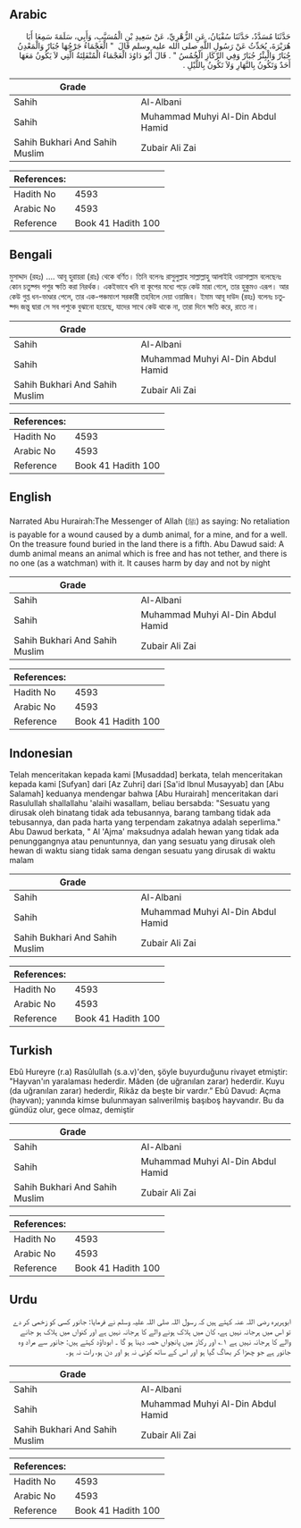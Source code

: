 ## Arabic


<div dir="rtl" lang="ar" style={{fontSize:'larger',backgroundColor:'#f8f9fa',padding:20}}>
حَدَّثَنَا مُسَدَّدٌ، حَدَّثَنَا سُفْيَانُ، عَنِ الزُّهْرِيِّ، عَنْ سَعِيدِ بْنِ الْمُسَيَّبِ، وَأَبِي، سَلَمَةَ سَمِعَا أَبَا هُرَيْرَةَ، يُحَدِّثُ عَنْ رَسُولِ اللَّهِ صلى الله عليه وسلم قَالَ ‏ "‏ الْعَجْمَاءُ جَرْحُهَا جُبَارٌ وَالْمَعْدِنُ جُبَارٌ وَالْبِئْرُ جُبَارٌ وَفِي الرِّكَازِ الْخُمُسُ ‏"‏ ‏.‏ قَالَ أَبُو دَاوُدَ الْعَجْمَاءُ الْمُنْفَلِتَةُ الَّتِي لاَ يَكُونُ مَعَهَا أَحَدٌ وَتَكُونُ بِالنَّهَارِ وَلاَ تَكُونُ بِاللَّيْلِ ‏.‏
</div>
<div style={{backgroundColor:'#f8f9fa',padding:20, marginBottom: 10}}><table> <thead> <tr> <th>Grade</th> <th></th> </tr> </thead> <tbody> <tr><td>Sahih</td><td>Al-Albani</td></tr><tr><td>Sahih</td><td>Muhammad Muhyi Al-Din Abdul Hamid</td></tr><tr><td>Sahih Bukhari And Sahih Muslim</td><td>Zubair Ali Zai</td></tr></tbody></table><table> <thead> <tr> <th>References:</th> <th></th> </tr> </thead> <tbody><tr><td>Hadith No</td><td>4593</td></tr><tr><td>Arabic No</td><td>4593</td></tr><tr><td>Reference</td><td>Book 41 Hadith 100</td></tr></tbody></table></div>

## Bengali


<div dir="ltr" lang="bn" style={{fontSize:'larger',backgroundColor:'#f8f9fa',padding:20}}>
মুসাদ্দাদ (রহঃ) .... আবূ হুরায়রা (রাঃ) থেকে বর্ণিত। তিনি বলেনঃ রাসুলুল্লাহ সাল্লাল্লাহু আলাইহি ওয়াসাল্লাম বলেছেনঃ কোন চতুষ্পদ পশুর ক্ষতি করা নিরর্থক। একইভাবে খনি বা কূপের মধ্যে পড়ে কেউ মারা গেলে, তার হুকুমও এরূপ। আর কেউ গুপ্ত ধন-ভাণ্ডার পেলে, তার এক-পঞ্চমাংশ সরকারী তহবিলে দেয়া ওয়াজিব। ইমাম আবূ দাউদ (রহঃ) বলেনঃ চতুষ্পদ জন্তু দ্বারা সে সব পশুকে বুঝানো হয়েছে, যাদের সাথে কেউ থাকে না, তারা দিনে ক্ষতি করে, রাতে না।
</div>
<div style={{backgroundColor:'#f8f9fa',padding:20, marginBottom: 10}}><table> <thead> <tr> <th>Grade</th> <th></th> </tr> </thead> <tbody> <tr><td>Sahih</td><td>Al-Albani</td></tr><tr><td>Sahih</td><td>Muhammad Muhyi Al-Din Abdul Hamid</td></tr><tr><td>Sahih Bukhari And Sahih Muslim</td><td>Zubair Ali Zai</td></tr></tbody></table><table> <thead> <tr> <th>References:</th> <th></th> </tr> </thead> <tbody><tr><td>Hadith No</td><td>4593</td></tr><tr><td>Arabic No</td><td>4593</td></tr><tr><td>Reference</td><td>Book 41 Hadith 100</td></tr></tbody></table></div>

## English


<div dir="ltr" lang="en" style={{fontSize:'larger',backgroundColor:'#f8f9fa',padding:20}}>
Narrated Abu Hurairah:The Messenger of Allah (ﷺ) as saying: No retaliation is payable for a wound caused by a dumb animal, for a mine, and for a well. On the treasure found buried in the land there is a fifth. Abu Dawud said: A dumb animal means an animal which is free and has not tether, and there is no one (as a watchman) with it. It causes harm by day and not by night
</div>
<div style={{backgroundColor:'#f8f9fa',padding:20, marginBottom: 10}}><table> <thead> <tr> <th>Grade</th> <th></th> </tr> </thead> <tbody> <tr><td>Sahih</td><td>Al-Albani</td></tr><tr><td>Sahih</td><td>Muhammad Muhyi Al-Din Abdul Hamid</td></tr><tr><td>Sahih Bukhari And Sahih Muslim</td><td>Zubair Ali Zai</td></tr></tbody></table><table> <thead> <tr> <th>References:</th> <th></th> </tr> </thead> <tbody><tr><td>Hadith No</td><td>4593</td></tr><tr><td>Arabic No</td><td>4593</td></tr><tr><td>Reference</td><td>Book 41 Hadith 100</td></tr></tbody></table></div>

## Indonesian


<div dir="ltr" lang="id" style={{fontSize:'larger',backgroundColor:'#f8f9fa',padding:20}}>
Telah menceritakan kepada kami [Musaddad] berkata, telah menceritakan kepada kami [Sufyan] dari [Az Zuhri] dari [Sa'id Ibnul Musayyab] dan [Abu Salamah] keduanya mendengar bahwa [Abu Hurairah] menceritakan dari Rasulullah shallallahu 'alaihi wasallam, beliau bersabda: "Sesuatu yang dirusak oleh binatang tidak ada tebusannya, barang tambang tidak ada tebusannya, dan pada harta yang terpendam zakatnya adalah seperlima." Abu Dawud berkata, " Al 'Ajma' maksudnya adalah hewan yang tidak ada penunggangnya atau penuntunnya, dan yang sesuatu yang dirusak oleh hewan di waktu siang tidak sama dengan sesuatu yang dirusak di waktu malam
</div>
<div style={{backgroundColor:'#f8f9fa',padding:20, marginBottom: 10}}><table> <thead> <tr> <th>Grade</th> <th></th> </tr> </thead> <tbody> <tr><td>Sahih</td><td>Al-Albani</td></tr><tr><td>Sahih</td><td>Muhammad Muhyi Al-Din Abdul Hamid</td></tr><tr><td>Sahih Bukhari And Sahih Muslim</td><td>Zubair Ali Zai</td></tr></tbody></table><table> <thead> <tr> <th>References:</th> <th></th> </tr> </thead> <tbody><tr><td>Hadith No</td><td>4593</td></tr><tr><td>Arabic No</td><td>4593</td></tr><tr><td>Reference</td><td>Book 41 Hadith 100</td></tr></tbody></table></div>

## Turkish


<div dir="ltr" lang="tr" style={{fontSize:'larger',backgroundColor:'#f8f9fa',padding:20}}>
Ebû Hureyre (r.a) Rasûlullah (s.a.v)'den, şöyle buyurduğunu rivayet etmiştir: "Hayvan'ın yaralaması hederdir. Mâden (de uğranılan zarar) hederdir. Kuyu (da uğranılan zarar) hederdir, Rikâz da beşte bir vardır.” Ebû Davud: Açma (hayvan); yanında kimse bulunmayan salıverilmiş başıboş hayvandır. Bu da gündüz olur, gece olmaz, demiştir
</div>
<div style={{backgroundColor:'#f8f9fa',padding:20, marginBottom: 10}}><table> <thead> <tr> <th>Grade</th> <th></th> </tr> </thead> <tbody> <tr><td>Sahih</td><td>Al-Albani</td></tr><tr><td>Sahih</td><td>Muhammad Muhyi Al-Din Abdul Hamid</td></tr><tr><td>Sahih Bukhari And Sahih Muslim</td><td>Zubair Ali Zai</td></tr></tbody></table><table> <thead> <tr> <th>References:</th> <th></th> </tr> </thead> <tbody><tr><td>Hadith No</td><td>4593</td></tr><tr><td>Arabic No</td><td>4593</td></tr><tr><td>Reference</td><td>Book 41 Hadith 100</td></tr></tbody></table></div>

## Urdu


<div dir="rtl" lang="ur" style={{fontSize:'larger',backgroundColor:'#f8f9fa',padding:20}}>
ابوہریرہ رضی اللہ عنہ کہتے ہیں کہ رسول اللہ صلی اللہ علیہ وسلم نے فرمایا: جانور کسی کو زخمی کر دے تو اس میں ہرجانہ نہیں ہے، کان میں ہلاک ہونے والے کا ہرجانہ نہیں ہے اور کنواں میں ہلاک ہو جانے والے کا ہرجانہ نہیں ہے ۱؎ اور رکاز میں پانچواں حصہ دینا ہو گا ۔ ابوداؤد کہتے ہیں: جانور سے مراد وہ جانور ہے جو چھڑا کر بھاگ گیا ہو اور اس کے ساتھ کوئی نہ ہو اور دن ہو، رات نہ ہو۔
</div>
<div style={{backgroundColor:'#f8f9fa',padding:20, marginBottom: 10}}><table> <thead> <tr> <th>Grade</th> <th></th> </tr> </thead> <tbody> <tr><td>Sahih</td><td>Al-Albani</td></tr><tr><td>Sahih</td><td>Muhammad Muhyi Al-Din Abdul Hamid</td></tr><tr><td>Sahih Bukhari And Sahih Muslim</td><td>Zubair Ali Zai</td></tr></tbody></table><table> <thead> <tr> <th>References:</th> <th></th> </tr> </thead> <tbody><tr><td>Hadith No</td><td>4593</td></tr><tr><td>Arabic No</td><td>4593</td></tr><tr><td>Reference</td><td>Book 41 Hadith 100</td></tr></tbody></table></div>